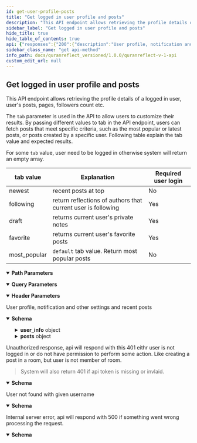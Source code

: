 ```yaml
---
id: get-user-profile-posts
title: "Get logged in user profile and posts"
description: "This API endpoint allows retrieving the profile details of a logged in user, user's posts, pages, followers count etc."
sidebar_label: "Get logged in user profile and posts"
hide_title: true
hide_table_of_contents: true
api: {"responses":{"200":{"description":"User profile, notification and other settings and recent posts","content":{"application/json":{"schema":{"type":"object","x-examples":{"Example 1":{"success":true,"user_info":{"id":1885,"username":"naveed","name":"String String","first_name":"string","last_name":"string","verified":false,"profile_img":null,"followed":false,"original_profile_img":null,"rooms_list":[[250,"My Room"],[257,"Pvt Group"],[256,"Dsfdfdfdfdsf"]],"display_name":"String String","user_type":"scholar","user_notifications_settings":[{"id":2159,"emails_disabled":true,"follow_notification":true,"followed_user_added_post_notification":true,"post_commented_notification":true,"post_liked_notification":true,"mention_notification":true,"added_post_in_group_notification":true,"follow_push_notification":true,"followed_user_added_post_push_notification":true,"post_commented_push_notification":true,"post_liked_push_notification":true,"mention_push_notification":true,"added_post_in_group_push_notification":true}]},"posts_count":29,"followers":6,"followees":23,"posts":{"posts":[{"id":15033,"body":"بسم الله الرحمن الرحيم\r\n\r\nامام فخر الدین رازی رَحْمَۃُاللہِ تَعَالٰی عَلَیْہِ فرماتے ہیں : اللہ تعالٰی نے اپنی ذات کو رحمٰن اور رحیم فرمایا تو یہ اس کی شان سے بعید ہے کہ وہ رحم نہ فرمائے ۔ مروی ہے کہ ایک سائل نے بلند دروازے کے پاس کھڑے ہو کر کچھ مانگا تو اسے تھوڑا سا دے دیا گیا،دوسرے دن وہ ایک کلہاڑا لے کر آ یا اور دروازے کو توڑنا شروع کر دیا۔اس سے کہا گیا کہ تو ایسا کیوں کر رہا ہے؟اس نے جواب دیا:تو دروازے کو اپنی عطا کے لائق کر یا اپنی عطا کو دروازے کے لائق بنا۔اے ہمارے اللہ! عَزَّوَجَلَّ،رحمت کے سمندروں کو تیری رحمت سے وہ نسبت ہے جو ایک چھوٹے سے ذرے کو تیرے عرش سے نسبت ہے اور تو نے اپنی کتاب کی ابتداء میں اپنے بندوں پر اپنی رحمت کی صفت بیان کی اس لئے ہمیں اپنی رحمت اور فضل سے محروم نہ رکھنا۔","likes":3,"draft":false,"published_at":"August 18, 2022 06:24","room_id":null,"global":true,"editable":true,"deletable":true,"reportable":false,"restorable":false,"citation_texts":{"0":[{"id":12473,"citation_id":2,"number":1,"text":"بسم الله الرحمن الرحيم","translation_id":1},{"id":31181,"citation_id":2,"number":1,"text":"En el nombre de Dios, el Compasivo con toda la creación, el Misericordioso con los creyentes.","translation_id":7},{"id":43655,"citation_id":2,"number":1,"text":"Dengan nama Allah, Yang Maha Pemurah, lagi Maha Mengasihani.","translation_id":9},{"id":49891,"citation_id":2,"number":1,"text":"اللہ کے نام سے جو رحمان و رحیم ہے","translation_id":10}]},"custom_last_updated":"September 12, 2022 08:19","detected_translation":10,"views":57,"group":null,"group_link":null,"comments_count":3,"trimmed_citation_texts":{"0":[[{"id":49891,"citation_id":2,"number":1,"text":"اللہ کے نام سے جو رحمان و رحیم ہے","translation_id":10}]]},"public_comments_count":3,"created_at":"August 18, 2022 06:24","room_post_status":"as_room","liked":true,"saved":false,"comments":[{"id":20387,"body":"Slaam ","is_private":false,"hidden":false,"created_at":"2023-01-02T11:07:54.000Z","comment_policy_show":true,"parent_id":null,"children":[],"author":{"id":22907,"username":"qr_student_of_knowledge","name":"Student of knowledge Test","first_name":"student_of_knowledge","last_name":"Test","verified":false,"profile_img":null,"followed":false,"original_profile_img":null,"rooms_list":[],"display_name":"Student Of Knowledge Test","user_type":"student"}},{"id":20388,"body":"Slaam\n\n Slaam\n\nSlaam\n\n","is_private":false,"hidden":false,"created_at":"2023-01-02T11:09:00.000Z","comment_policy_show":true,"parent_id":null,"children":[],"author":{"id":22907,"username":"qr_student_of_knowledge","name":"Student of knowledge Test","first_name":"student_of_knowledge","last_name":"Test","verified":false,"profile_img":null,"followed":false,"original_profile_img":null,"rooms_list":[],"display_name":"Student Of Knowledge Test","user_type":"student"}}],"social_media_post_title":"String String's Reflection on Surah Al-Faatiha:1","twitter_post_prefill":"بسم الله الرحمن الرحيم\r\n\r\nامام فخر الدین رازی رَحْ... ","whatsapp_post_prefill":"بسم الله الرحمن الرحيم\r\n\r\nامام فخر الدین رازی رَحْمَۃُاللہِ تَعَالٰی عَلَیْہِ فرماتے ہیں : اللہ تعالٰی نے اپنی ذات کو رحمٰن اور رحیم فرمایا تو یہ اس کی شان سے بعید ہے کہ وہ رحم نہ فرمائے ۔ مروی ہے کہ ایک سائل نے بلند دروازے کے پاس کھڑے ہو کر کچھ مانگا تو اسے تھوڑا سا دے دیا گیا،دوسرے دن وہ ایک کلہاڑا لے کر آ یا اور دروازے کو توڑنا شروع کر دیا۔اس سے کہا گیا کہ تو ایسا کیوں کر رہا ہے؟اس نے جواب دیا:تو دروازے کو اپنی عطا کے لائق کر یا اپنی عطا کو دروازے کے لائق بنا۔اے ہمارے اللہ! عَزَّوَجَلَّ،رحمت کے سمندروں کو تیری رحمت سے وہ نسبت ہے جو ایک چھوٹے سے ذرے کو تیرے عرش سے نسبت ہے اور تو نے اپنی کتاب کی ابتداء میں اپنے بندوں پر اپنی رحمت کی صفت بیان کی اس لئے ہمیں اپنی رحمت اور فضل سے محروم نہ رکھنا۔\n\nChapter 1: The Opening, Verse:  1\nاللہ کے نام سے جو رحمان و رحیم ہے (1)\n\nhttp://localhost:3000/posts/15033","verified":false,"hidden":false,"language":"URDU","author":{"id":1885,"username":"naveed","name":"String String","first_name":"string","last_name":"string","verified":false,"profile_img":null,"followed":false,"original_profile_img":null,"rooms_list":[[250,"My Room"],[257,"Pvt Group"],[256,"Dsfdfdfdfdsf"]],"display_name":"String String","user_type":"scholar"},"filters":[{"id":234,"surah_number":1,"from":1,"to":1,"indicator_text":"surah-1-1"}],"tags":[]},{"id":15316,"body":"صفا اور مروہ بے شک اللہ کی یادگاروں میں سے ہیں. 158 البقرہ.\r\n\r\nس. صفا اور مروہ اللہ تعالیٰ کی یادگاروں میں سے ہے، اس سے کیا مراد ہے؟\r\n\r\nج. حج اور عمرہ میں صفا اور مروہ کے درمیان سعی کا مقصد اس تاریخی یاد کو تازہ کرنا ہے کہ اللہ کا اپنے بندوں سے کیا معاملہ ہے. بی بی حاجرہ کی طرح اگر اللہ کا کوئی بندہ  اللہ کی راہ میں بڑھتے ہوئے اس حد تک چلا جائے کہ اس کے قدموں کے نیچے ریگستان اور بیابان کے سوا کچھ نہ رہے تو اللہ  اپنے ایسے بندے کے لئے اپنی قدرت سے ریگستان میں  رزق کے چشمے جاری کر دے گا.\r\n\r\nتذکیر القران سے اقتباس","likes":2,"draft":false,"published_at":"September 15, 2022 11:57","room_id":null,"global":true,"editable":true,"deletable":true,"reportable":false,"restorable":false,"citation_texts":{"0":[{"id":12637,"citation_id":3,"number":158,"text":"إن الصفا والمروة من شعائر الله فمن حج البيت أو اعتمر فلا جناح عليه أن يطوف بهما ومن تطوع خيرا فإن الله شاكر عليم","translation_id":1},{"id":31345,"citation_id":3,"number":158,"text":"[El recorrido entre los montes de] As-Safa y Al-Marwah es un rito establecido por Dios. Quien realice la peregrinación mayor o la peregrinación menor a La Casa [Sagrada de La Meca] sepa que no incurre en falta por realizar el recorrido ritual entre ambas. Y quien voluntariamente haga el bien, sepa que Dios se lo recompensará, pues Él premia las buenas intenciones.","translation_id":7},{"id":43819,"citation_id":3,"number":158,"text":"Sesungguhnya \"Safa\" dan \"Marwah\" itu ialah sebahagian daripada Syiar (lambang) ugama Allah; maka sesiapa yang menunaikan ibadat Haji ke Baitullah atau mengerjakan Umrah, maka tiadalah menjadi salah ia bersaie (berjalan dengan berulang-alik) di antara keduanya. Dan sesiapa yang bersukarela mengerjakan perkara kebajikan, maka sesungguhnya Allah memberi balasan pahala, lagi Maha Mengetahui.","translation_id":9},{"id":50055,"citation_id":3,"number":158,"text":"یقیناً صفا اور مَروہ، اللہ کی نشانیوں میں سے ہیں لہٰذا جو شخص بیت اللہ کا حج یا عمرہ کرے، اس کے لیے کوئی گناہ کی بات نہیں کہ وہ اِن دونوں پہاڑیوں کے درمیان سعی کر لے اور جو برضا و رغبت کوئی بھلائی کا کام کرے گا، اللہ کو اس کا علم ہے او ر وہ اس کی قدر کرنے والا ہے","translation_id":10}]},"custom_last_updated":"December 22, 2022 07:25","detected_translation":10,"views":4,"group":null,"group_link":null,"comments_count":0,"trimmed_citation_texts":{"0":[[{"id":50055,"citation_id":3,"number":158,"text":"یقیناً صفا اور مَروہ، اللہ کی نشانیوں میں سے ہیں لہٰذا جو شخص بیت اللہ کا حج یا عمرہ کرے، اس کے لیے کوئی گناہ کی بات نہیں کہ وہ اِن دونوں پہاڑیوں کے درمیان سعی کر لے اور جو برضا و رغبت کوئی بھلائی کا کام کرے گا، اللہ کو اس کا علم ہے او ر وہ اس کی قدر کرنے والا ہے","translation_id":10}]]},"public_comments_count":0,"created_at":"September 15, 2022 11:57","room_post_status":"as_room","liked":true,"saved":false,"comments":[],"social_media_post_title":"String String's Reflection on Surah Al-Baqara:158","twitter_post_prefill":"صفا اور مروہ بے شک اللہ کی یادگاروں میں سے ہیں. 15... ","whatsapp_post_prefill":"صفا اور مروہ بے شک اللہ کی یادگاروں میں سے ہیں. 158 البقرہ.\r\n\r\nس. صفا اور مروہ اللہ تعالیٰ کی یادگاروں میں سے ہے، اس سے کیا مراد ہے؟\r\n\r\nج. حج اور عمرہ میں صفا اور مروہ کے درمیان سعی کا مقصد اس تاریخی یاد کو تازہ کرنا ہے کہ اللہ کا اپنے بندوں سے کیا معاملہ ہے. بی بی حاجرہ کی طرح اگر اللہ کا کوئی بندہ  اللہ کی راہ میں بڑھتے ہوئے اس حد تک چلا جائے کہ اس کے قدموں کے نیچے ریگستان اور بیابان کے سوا کچھ نہ رہے تو اللہ  اپنے ایسے بندے کے لئے اپنی قدرت سے ریگستان میں  رزق کے چشمے جاری کر دے گا.\r\n\r\nتذکیر القران سے اقتباس\n\nChapter 2: The Cow, Verse:  158\nیقیناً صفا اور مَروہ، اللہ کی نشانیوں میں سے ہیں لہٰذا جو شخص بیت اللہ کا حج یا عمرہ کرے، اس کے لیے کوئی گناہ کی بات نہیں کہ وہ اِن دونوں پہاڑیوں کے درمیان سعی کر لے اور جو برضا و رغبت کوئی بھلائی کا کام کرے گا، اللہ کو اس کا علم ہے او ر وہ اس کی قدر کرنے والا ہے (158)\n\nhttp://localhost:3000/posts/15316","verified":false,"hidden":false,"language":"URDU","author":{"id":1885,"username":"naveed","name":"String String","first_name":"string","last_name":"string","verified":false,"profile_img":null,"followed":false,"original_profile_img":null,"rooms_list":[[250,"My Room"],[257,"Pvt Group"],[256,"Dsfdfdfdfdsf"]],"display_name":"String String","user_type":"scholar"},"filters":[{"id":869,"surah_number":2,"from":158,"to":158,"indicator_text":"surah-2-158"}],"tags":[]},{"id":15993,"body":"test post","likes":1,"draft":false,"published_at":"January 02, 2023 09:43","room_id":null,"global":true,"editable":true,"deletable":true,"reportable":false,"restorable":false,"citation_texts":{},"custom_last_updated":"January 02, 2023 09:47","detected_translation":5,"views":38,"group":null,"group_link":null,"comments_count":7,"trimmed_citation_texts":{},"public_comments_count":7,"created_at":"January 02, 2023 09:43","room_post_status":"as_room","liked":false,"saved":false,"comments":[{"id":20380,"body":"testing email notifictions","is_private":false,"hidden":false,"created_at":"2023-01-02T09:44:39.000Z","comment_policy_show":true,"parent_id":null,"children":[],"author":{"id":22907,"username":"qr_student_of_knowledge","name":"Student of knowledge Test","first_name":"student_of_knowledge","last_name":"Test","verified":false,"profile_img":null,"followed":false,"original_profile_img":null,"rooms_list":[],"display_name":"Student Of Knowledge Test","user_type":"student"}},{"id":20381,"body":"another ","is_private":false,"hidden":false,"created_at":"2023-01-02T09:44:51.000Z","comment_policy_show":true,"parent_id":null,"children":[],"author":{"id":22907,"username":"qr_student_of_knowledge","name":"Student of knowledge Test","first_name":"student_of_knowledge","last_name":"Test","verified":false,"profile_img":null,"followed":false,"original_profile_img":null,"rooms_list":[],"display_name":"Student Of Knowledge Test","user_type":"student"}},{"id":20382,"body":"fdsdfsfdsfsdf","is_private":false,"hidden":false,"created_at":"2023-01-02T09:47:19.000Z","comment_policy_show":true,"parent_id":null,"children":[],"author":{"id":22907,"username":"qr_student_of_knowledge","name":"Student of knowledge Test","first_name":"student_of_knowledge","last_name":"Test","verified":false,"profile_img":null,"followed":false,"original_profile_img":null,"rooms_list":[],"display_name":"Student Of Knowledge Test","user_type":"student"}},{"id":20383,"body":"testing emails","is_private":false,"hidden":false,"created_at":"2023-01-02T10:52:20.000Z","comment_policy_show":true,"parent_id":null,"children":[],"author":{"id":22907,"username":"qr_student_of_knowledge","name":"Student of knowledge Test","first_name":"student_of_knowledge","last_name":"Test","verified":false,"profile_img":null,"followed":false,"original_profile_img":null,"rooms_list":[],"display_name":"Student Of Knowledge Test","user_type":"student"}},{"id":20384,"body":"hello naveed","is_private":false,"hidden":false,"created_at":"2023-01-02T10:53:46.000Z","comment_policy_show":true,"parent_id":null,"children":[],"author":{"id":22907,"username":"qr_student_of_knowledge","name":"Student of knowledge Test","first_name":"student_of_knowledge","last_name":"Test","verified":false,"profile_img":null,"followed":false,"original_profile_img":null,"rooms_list":[],"display_name":"Student Of Knowledge Test","user_type":"student"}},{"id":20385,"body":"hello world","is_private":false,"hidden":false,"created_at":"2023-01-02T10:55:28.000Z","comment_policy_show":true,"parent_id":null,"children":[],"author":{"id":22907,"username":"qr_student_of_knowledge","name":"Student of knowledge Test","first_name":"student_of_knowledge","last_name":"Test","verified":false,"profile_img":null,"followed":false,"original_profile_img":null,"rooms_list":[],"display_name":"Student Of Knowledge Test","user_type":"student"}},{"id":20386,"body":"salam bro","is_private":false,"hidden":false,"created_at":"2023-01-02T11:05:41.000Z","comment_policy_show":true,"parent_id":null,"children":[],"author":{"id":22907,"username":"qr_student_of_knowledge","name":"Student of knowledge Test","first_name":"student_of_knowledge","last_name":"Test","verified":false,"profile_img":null,"followed":false,"original_profile_img":null,"rooms_list":[],"display_name":"Student Of Knowledge Test","user_type":"student"}}],"social_media_post_title":"String String's Reflection","twitter_post_prefill":"test post ","whatsapp_post_prefill":"test post\n\n\n\nhttp://localhost:3000/posts/15993","verified":true,"hidden":false,"language":"ENGLISH","author":{"id":1885,"username":"naveed","name":"String String","first_name":"string","last_name":"string","verified":false,"profile_img":null,"followed":false,"original_profile_img":null,"rooms_list":[[250,"My Room"],[257,"Pvt Group"],[256,"Dsfdfdfdfdsf"]],"display_name":"String String","user_type":"scholar"},"filters":[],"tags":[]},{"id":15964,"body":"قصة سحرة فرعون تذكرني بقصص إسلام أناس كانوا \"يقبضون الفلوس\" من أجل تشويه الإسلام ، ولكن يبدو أن نيتهم مختلطة ... جانب منها من أجل النقود وجانب آخر يعتقدون أنهم ينصرون قضية نبيلة بمعاداتهم للإسلام.","likes":0,"draft":false,"published_at":"December 20, 2022 08:11","room_id":null,"global":true,"editable":true,"deletable":true,"reportable":false,"restorable":false,"citation_texts":{},"custom_last_updated":"December 20, 2022 08:11","detected_translation":8,"views":12,"group":null,"group_link":null,"comments_count":0,"trimmed_citation_texts":{},"public_comments_count":0,"created_at":"December 20, 2022 08:11","room_post_status":"as_room","liked":false,"saved":false,"comments":[],"social_media_post_title":"String String's Reflection","twitter_post_prefill":"قصة سحرة فرعون تذكرني بقصص إسلام أناس كانوا \"يقبضو... ","whatsapp_post_prefill":"قصة سحرة فرعون تذكرني بقصص إسلام أناس كانوا \"يقبضون الفلوس\" من أجل تشويه الإسلام ، ولكن يبدو أن نيتهم مختلطة ... جانب منها من أجل النقود وجانب آخر يعتقدون أنهم ينصرون قضية نبيلة بمعاداتهم للإسلام.\n\n\n\nhttp://localhost:3000/posts/15964","verified":false,"hidden":false,"language":"ARABIC","author":{"id":1885,"username":"naveed","name":"String String","first_name":"string","last_name":"string","verified":false,"profile_img":null,"followed":false,"original_profile_img":null,"rooms_list":[[250,"My Room"],[257,"Pvt Group"],[256,"Dsfdfdfdfdsf"]],"display_name":"String String","user_type":"scholar"},"filters":[],"tags":[]},{"id":15965,"body":"قصة سحرة فرعون تذكرني بقصص إسلام أناس كانوا \"يقبضون الفلوس\" من أجل تشويه الإسلام ، ولكن يبدو أن نيتهم مختلطة ... جانب منها من أجل النقود وجانب آخر يعتقدون أنهم ينصرون قضية نبيلة بمعاداتهم للإسلام.","likes":0,"draft":false,"published_at":"December 20, 2022 08:17","room_id":null,"global":true,"editable":true,"deletable":true,"reportable":false,"restorable":false,"citation_texts":{},"custom_last_updated":"December 20, 2022 08:17","detected_translation":8,"views":7,"group":null,"group_link":null,"comments_count":0,"trimmed_citation_texts":{},"public_comments_count":0,"created_at":"December 20, 2022 08:17","room_post_status":"as_room","liked":false,"saved":false,"comments":[],"social_media_post_title":"String String's Reflection","twitter_post_prefill":"قصة سحرة فرعون تذكرني بقصص إسلام أناس كانوا \"يقبضو... ","whatsapp_post_prefill":"قصة سحرة فرعون تذكرني بقصص إسلام أناس كانوا \"يقبضون الفلوس\" من أجل تشويه الإسلام ، ولكن يبدو أن نيتهم مختلطة ... جانب منها من أجل النقود وجانب آخر يعتقدون أنهم ينصرون قضية نبيلة بمعاداتهم للإسلام.\n\n\n\nhttp://localhost:3000/posts/15965","verified":true,"hidden":false,"language":"ARABIC","author":{"id":1885,"username":"naveed","name":"String String","first_name":"string","last_name":"string","verified":false,"profile_img":null,"followed":false,"original_profile_img":null,"rooms_list":[[250,"My Room"],[257,"Pvt Group"],[256,"Dsfdfdfdfdsf"]],"display_name":"String String","user_type":"scholar"},"filters":[],"tags":[]},{"id":15994,"body":"dfsdf sdf dsf","likes":0,"draft":false,"published_at":"February 01, 2023 08:00","room_id":null,"global":true,"editable":true,"deletable":true,"reportable":false,"restorable":false,"citation_texts":{},"custom_last_updated":"February 01, 2023 08:00","detected_translation":5,"views":6,"group":null,"group_link":null,"comments_count":0,"trimmed_citation_texts":{},"public_comments_count":0,"created_at":"February 01, 2023 08:00","room_post_status":"as_room","liked":false,"saved":false,"comments":[],"social_media_post_title":"String String's Reflection","twitter_post_prefill":"dfsdf sdf dsf ","whatsapp_post_prefill":"dfsdf sdf dsf\n\n\n\nhttp://localhost:3000/posts/15994","verified":true,"hidden":false,"language":"ENGLISH","author":{"id":1885,"username":"naveed","name":"String String","first_name":"string","last_name":"string","verified":false,"profile_img":null,"followed":false,"original_profile_img":null,"rooms_list":[[250,"My Room"],[257,"Pvt Group"],[256,"Dsfdfdfdfdsf"]],"display_name":"String String","user_type":"scholar"},"filters":[],"tags":[]},{"id":15995,"body":"this is a new reflection","likes":0,"draft":false,"published_at":"February 01, 2023 08:08","room_id":null,"global":true,"editable":true,"deletable":true,"reportable":false,"restorable":false,"citation_texts":{},"custom_last_updated":"February 01, 2023 08:08","detected_translation":5,"views":6,"group":null,"group_link":null,"comments_count":0,"trimmed_citation_texts":{},"public_comments_count":0,"created_at":"February 01, 2023 08:08","room_post_status":"as_room","liked":false,"saved":false,"comments":[],"social_media_post_title":"String String's Reflection","twitter_post_prefill":"this is a new reflection ","whatsapp_post_prefill":"this is a new reflection\n\n\n\nhttp://localhost:3000/posts/15995","verified":true,"hidden":false,"language":"ENGLISH","author":{"id":1885,"username":"naveed","name":"String String","first_name":"string","last_name":"string","verified":false,"profile_img":null,"followed":false,"original_profile_img":null,"rooms_list":[[250,"My Room"],[257,"Pvt Group"],[256,"Dsfdfdfdfdsf"]],"display_name":"String String","user_type":"scholar"},"filters":[],"tags":[]},{"id":15996,"body":"this is last test","likes":0,"draft":false,"published_at":"February 01, 2023 08:34","room_id":null,"global":true,"editable":true,"deletable":true,"reportable":false,"restorable":false,"citation_texts":{},"custom_last_updated":"February 01, 2023 08:34","detected_translation":5,"views":6,"group":null,"group_link":null,"comments_count":0,"trimmed_citation_texts":{},"public_comments_count":0,"created_at":"February 01, 2023 08:34","room_post_status":"as_room","liked":false,"saved":false,"comments":[],"social_media_post_title":"String String's Reflection","twitter_post_prefill":"this is last test ","whatsapp_post_prefill":"this is last test\n\n\n\nhttp://localhost:3000/posts/15996","verified":true,"hidden":false,"language":"ENGLISH","author":{"id":1885,"username":"naveed","name":"String String","first_name":"string","last_name":"string","verified":false,"profile_img":null,"followed":false,"original_profile_img":null,"rooms_list":[[250,"My Room"],[257,"Pvt Group"],[256,"Dsfdfdfdfdsf"]],"display_name":"String String","user_type":"scholar"},"filters":[],"tags":[]},{"id":15997,"body":"adfsdf sdfsd fsd fsdf sdfds f. #qr","likes":0,"draft":false,"published_at":"February 01, 2023 08:42","room_id":null,"global":true,"editable":true,"deletable":true,"reportable":false,"restorable":false,"citation_texts":{},"custom_last_updated":"February 01, 2023 08:42","detected_translation":5,"views":6,"group":null,"group_link":null,"comments_count":0,"trimmed_citation_texts":{},"public_comments_count":0,"created_at":"February 01, 2023 08:42","room_post_status":"as_room","liked":false,"saved":false,"comments":[],"social_media_post_title":"String String's Reflection","twitter_post_prefill":"adfsdf sdfsd fsd fsdf sdfds f. #qr ","whatsapp_post_prefill":"adfsdf sdfsd fsd fsdf sdfds f. #qr\n\n#qr\n\n\n\nhttp://localhost:3000/posts/15997","verified":true,"hidden":false,"language":"ENGLISH","author":{"id":1885,"username":"naveed","name":"String String","first_name":"string","last_name":"string","verified":false,"profile_img":null,"followed":false,"original_profile_img":null,"rooms_list":[[250,"My Room"],[257,"Pvt Group"],[256,"Dsfdfdfdfdsf"]],"display_name":"String String","user_type":"scholar"},"filters":[],"tags":[{"id":2871,"name":"qr","language":"ENGLISH"}]},{"id":15998,"body":"helllo thre","likes":0,"draft":false,"published_at":"February 01, 2023 13:21","room_id":null,"global":true,"editable":true,"deletable":true,"reportable":false,"restorable":false,"citation_texts":{},"custom_last_updated":"February 01, 2023 13:21","detected_translation":5,"views":6,"group":null,"group_link":null,"comments_count":0,"trimmed_citation_texts":{},"public_comments_count":0,"created_at":"February 01, 2023 13:21","room_post_status":"as_room","liked":false,"saved":false,"comments":[],"social_media_post_title":"String String's Reflection","twitter_post_prefill":"helllo thre ","whatsapp_post_prefill":"helllo thre\n\n\n\nhttp://localhost:3000/posts/15998","verified":true,"hidden":false,"language":"ENGLISH","author":{"id":1885,"username":"naveed","name":"String String","first_name":"string","last_name":"string","verified":false,"profile_img":null,"followed":false,"original_profile_img":null,"rooms_list":[[250,"My Room"],[257,"Pvt Group"],[256,"Dsfdfdfdfdsf"]],"display_name":"String String","user_type":"scholar"},"filters":[],"tags":[]}]},"pages":2}},"properties":{"success":{"type":"boolean"},"user_info":{"type":"object","properties":{"id":{"type":"integer"},"username":{"type":"string"},"name":{"type":"string"},"first_name":{"type":"string"},"last_name":{"type":"string"},"verified":{"type":"boolean"},"profile_img":{"nullable":true},"followed":{"type":"boolean"},"original_profile_img":{"nullable":true},"rooms_list":{"type":"array","items":{"type":"string"}},"display_name":{"type":"string"},"user_type":{"type":"string"},"user_notifications_settings":{"type":"array","items":{"type":"object","properties":{"id":{"type":"integer"},"emails_disabled":{"type":"boolean"},"follow_notification":{"type":"boolean"},"followed_user_added_post_notification":{"type":"boolean"},"post_commented_notification":{"type":"boolean"},"post_liked_notification":{"type":"boolean"},"mention_notification":{"type":"boolean"},"added_post_in_group_notification":{"type":"boolean"},"follow_push_notification":{"type":"boolean"},"followed_user_added_post_push_notification":{"type":"boolean"},"post_commented_push_notification":{"type":"boolean"},"post_liked_push_notification":{"type":"boolean"},"mention_push_notification":{"type":"boolean"},"added_post_in_group_push_notification":{"type":"boolean"}}}}}},"posts_count":{"type":"integer"},"followers":{"type":"integer"},"followees":{"type":"integer"},"posts":{"type":"object","properties":{"posts":{"type":"array","items":{"type":"object","x-examples":{"Example 1":{"id":442,"body":"i love #allah and #quran","likes":0,"draft":false,"published_at":"June 25, 2018 19:26","room_id":null,"global":true,"editable":true,"deletable":true,"reportable":false,"estimated_reading_time":55018.9,"citation_texts":{"0":[{"id":12480,"citation_id":3,"number":1,"text":"بسم الله الرحمن الرحيم الم","translation_id":1}],"1":[{"id":13149,"citation_id":6,"number":8,"text":"يا أيها الذين آمنوا كونوا قوامين لله شهداء بالقسط ولا يجرمنكم شنآن قوم على ألا تعدلوا اعدلوا هو أقرب للتقوى واتقوا الله إن الله خبير بما تعملون","translation_id":1},{"id":13150,"citation_id":6,"number":9,"text":"وعد الله الذين آمنوا وعملوا الصالحات لهم مغفرة وأجر عظيم","translation_id":1},{"id":13151,"citation_id":6,"number":10,"text":"والذين كفروا وكذبوا بآياتنا أولئك أصحاب الجحيم","translation_id":1},{"id":13152,"citation_id":6,"number":11,"text":"يا أيها الذين آمنوا اذكروا نعمت الله عليكم إذ هم قوم أن يبسطوا إليكم أيديهم فكف أيديهم عنكم واتقوا الله وعلى الله فليتوكل المؤمنون","translation_id":1}]},"language":"ARABIC","detected_translation":1,"views":0,"group":null,"group_link":null,"comments":[],"liked":false,"author":{"id":4,"username":"amerabbas","name":"Amer","verified":false,"profile_img":"/avatar/150/16a085/AMER"},"filters":[{"id":356,"from":null,"to":null,"indicator_text":"surah-3"},{"id":357,"from":1,"to":1,"indicator_text":"surah-2-1"},{"id":358,"from":8,"to":11,"indicator_text":"surah-5-8:11"}],"tags":[{"id":5,"name":"Zohd"},{"id":17,"name":"Allah"},{"id":25,"name":"quran"}]}},"title":"Post","description":"Post/Reflection model","properties":{"id":{"type":"integer","description":"The ID of the post."},"body":{"type":"string","description":"the post text\n"},"likes":{"type":"integer","description":"The number of likes."},"draft":{"type":"boolean","description":"Whether the post should be publicly viewed or not."},"published_at":{"type":"string","description":"The date the post was published at. Format of the date is `MMMM dd, yyyy HH:mm`"},"room_id":{"nullable":true},"global":{"type":"boolean","description":"Whether the post is global or not. A post inside a room can be set to global and becomes visible to everyone."},"editable":{"type":"boolean","description":"Whether the post is editable or not. It will be `true` if the post belongs to the current user."},"deletable":{"type":"boolean","description":"Whether the post is deletable or not. It will be `true` if the post belongs to the current user."},"reportable":{"type":"boolean","description":"Whether the current user can report the post or not."},"citation_texts":{"type":"array","items":{"type":"object","x-examples":{"Example 1":{"id":13,"text":"˹Remember˺ when Joseph said to his father, “O my dear father! Indeed I dreamt of eleven stars, and the sun, and the moon—I saw them prostrating to me!” - Joseph/4","translated_name":"Joseph","from":4,"to":4,"translation_id":5,"klass":"Citation"}},"title":"Citation","description":"QuranReflect Translation/Citation model.","properties":{"id":{"type":"integer"},"text":{"type":"string","description":"translation text"},"translated_name":{"type":"string","description":"name of the translation"},"from":{"type":"integer","description":"from ayah number"},"to":{"type":"integer","description":"to ayah number"},"translation_id":{"type":"integer"}}}},"language":{"type":"string","description":"The language of the post."},"detected_translation":{"type":"integer"},"views":{"type":"integer","description":"The number of views."},"group":{"nullable":true},"group_link":{"nullable":true},"comments":{"type":"array","items":{"type":"object"}},"liked":{"type":"boolean"},"author":{"type":"object","properties":{"id":{"type":"integer"},"username":{"type":"string"},"name":{"type":"string"},"verified":{"type":"boolean"},"profile_img":{"type":"string"}}},"filters":{"type":"array","items":{"type":"object","properties":{"id":{"type":"integer"},"from":{"type":"integer","nullable":true},"to":{"type":"integer","nullable":true},"indicator_text":{"type":"string"}}}},"tags":{"type":"array","items":{"title":"Tag","x-stoplight":{"id":"5nld22q7fx12x"},"type":"object","description":"QuranReflect Tag model.","properties":{"id":{"type":"integer"},"name":{"type":"string","description":"the #tag"}},"x-examples":{"Example 1":{"id":1,"name":"Quran"}}}},"estimated_reading_time":{"type":"number","example":55018.9,"default":0,"format":"float","description":"The average time it takes to read the post"}}}}}},"pages":{"type":"integer"}}},"examples":{"Example 1":{"value":{"success":true,"user_info":{"id":0,"username":"string","name":"string","first_name":"string","last_name":"string","verified":true,"profile_img":null,"followed":true,"original_profile_img":null,"rooms_list":["string"],"display_name":"string","user_type":"string","user_notifications_settings":[{"id":0,"emails_disabled":true,"follow_notification":true,"followed_user_added_post_notification":true,"post_commented_notification":true,"post_liked_notification":true,"mention_notification":true,"added_post_in_group_notification":true,"follow_push_notification":true,"followed_user_added_post_push_notification":true,"post_commented_push_notification":true,"post_liked_push_notification":true,"mention_push_notification":true,"added_post_in_group_push_notification":true}]},"posts_count":0,"followers":0,"followees":0,"posts":{"posts":[{"id":0,"body":"string","likes":0,"draft":true,"published_at":"string","room_id":null,"global":true,"editable":true,"deletable":true,"reportable":true,"citation_texts":[{"id":0,"text":"string","translated_name":"string","from":0,"to":0,"translation_id":0}],"language":"string","detected_translation":0,"views":0,"group":null,"group_link":null,"comments":[{}],"liked":true,"author":{"id":0,"username":"string","name":"string","verified":true,"profile_img":"string"},"filters":[{"id":0,"from":0,"to":0,"indicator_text":"string"}],"tags":[{"id":0,"name":"string"}]}]},"pages":1}}}}}},"401":{"description":"Unauthorized response, api will respond with this 401 eithr user is not logged in or do not have permission to perform some action. Like creating a post in a room, but user is not member of room.\n\n> System will also return 401 if api token is missing or invlaid.","content":{"application/json":{"schema":{"type":"object","x-examples":{"Example 1":{"errors":["You need to sign in or sign up before continuing."]}},"properties":{"errors":{"type":"array","items":{"type":"string"}},"status":{"type":"integer","default":401},"success":{"type":"boolean","default":false}}},"examples":{"not logged in":{"value":{"errors":["You need to sign in or sign up before continuing."],"success":false}},"missing or invalid api key":{"value":{"message":"You don't have permission!","status":401,"success":false}}}}}},"404":{"description":"User not found with given username","content":{"application/json":{"schema":{"type":"object","properties":{"success":{"type":"boolean"},"message":{"type":"string"}},"x-examples":{"Example 1":{"success":false,"message":"Invalid User"}}},"examples":{"Example 1":{"value":{"success":false,"message":"Invalid User"}}}},"application/xml":{"schema":{"type":"object","properties":{}}}}},"500":{"description":"Internal server error, api will respond with 500 if something went wrong processing the request.","content":{"application/json":{"schema":{"type":"object","properties":{"success":{"type":"boolean","default":false},"message":{"type":"string","default":"internal server error","description":"error message"}},"required":["success","message"]}}}}},"tags":["Users"],"operationId":"get-user-profile-posts","description":"This API endpoint allows retrieving the profile details of a logged in user, user's posts, pages, followers count etc. \n\nThe `tab` parameter is used in the API to allow users to customize their results. By passing different values to tab in the API endpoint, users can fetch posts that meet specific criteria, such as the most popular or latest posts, or posts created by a specific user. Following table explain the tab value and expected results.\n\nFor some `tab` value, user need to be logged in otherwise system will return an empty array. \n\n \n tab value | Explanation | Required user login\n---------|----------|---------\n newest  | recent posts at top | No\n following | return reflections of authors that current user is following | Yes\n draft | returns current user's private notes | Yes\n favorite | returns current user's favorite posts | Yes\n most_popular | `default` tab value. Return most popular posts | No \n\n","parameters":[{"schema":{"type":"string"},"in":"header","name":"access-token","description":"user access token","required":true},{"schema":{"type":"string"},"in":"header","name":"client","description":"client token","required":true},{"schema":{"type":"string"},"in":"header","name":"expiry","required":true,"description":"timestamp of token expiry date"},{"schema":{"type":"string","example":"Bearer","default":"Bearer"},"in":"header","name":"token-type","description":"access token type","required":true},{"schema":{"type":"string"},"in":"header","name":"uid","description":"user uid","required":true},{"name":"client_auth_token","in":"query","required":true,"schema":{"type":"string"},"description":"Client API token"},{"schema":{"type":"string","enum":["draft","following","favorite","newest","most_popular"]},"in":"query","name":"tab"},{"schema":{"type":"string"},"name":"username","in":"path","required":true,"description":"username of user"}],"method":"get","path":"/v1/users/{username}","servers":[{"url":"https://quranreflect.com","description":"Production"}],"securitySchemes":{"apikey":{"name":"client_auth_token","type":"apiKey","in":"query"}},"info":{"title":"QuranReflect V1 API","description":"QuranReflect V1 APIs allows your app to interact with https://quranreflect.com resources. \n\n ## Getting started \n\n Our APIs are not public and require an API key. Please contact us via email `amer@qreflect.com` to get yours. \n\n ## User-specific APIs  \n\n All user-specific APIs (For example [Creating a post](/operations/post-create)) require the following headers:  \n\n - `access-token` the user access token, this token can be changed with every request. \n\n - `token-type`  value should always be `Bearer`. \n\n - `client` the client token, this too can be changed with every request. \n\n - `expiry` unix timestamp (in seconds) to indicate when access token will expire. \n\n - `uid` user's unique identifier. \n\n - `Authorization`: complete authorization header. Sample value `Bearer eyJhY2Nlc3MtdG9rZW4iOiJ4cjBrb3g1eXdVM3JrelVMZjhVUzlBIiwidG9rZW4tdHlwZSI6IkJlYXJlciIsImNsaWVudCI6IkpQeFJCRTloVmRBbDlTX1BVdEhJN2ciLCJleHBpcnkiOiIxNzA1OTQwNTQ3IiwidWlkIjoiYW1lci5hYmJhc0BtYWlsaW5hdG9yLmNvbSJ9`. \n\n The values of `access-token`, `client`, `expiry`, and `uid` headers will be returned in the response of [User Sign in API](/operations/user-signin).","version":"1.0.0"},"postman":{"name":"Get logged in user profile and posts","description":{"content":"This API endpoint allows retrieving the profile details of a logged in user, user's posts, pages, followers count etc. \n\nThe `tab` parameter is used in the API to allow users to customize their results. By passing different values to tab in the API endpoint, users can fetch posts that meet specific criteria, such as the most popular or latest posts, or posts created by a specific user. Following table explain the tab value and expected results.\n\nFor some `tab` value, user need to be logged in otherwise system will return an empty array. \n\n \n tab value | Explanation | Required user login\n---------|----------|---------\n newest  | recent posts at top | No\n following | return reflections of authors that current user is following | Yes\n draft | returns current user's private notes | Yes\n favorite | returns current user's favorite posts | Yes\n most_popular | `default` tab value. Return most popular posts | No \n\n","type":"text/plain"},"url":{"path":["v1","users",":username"],"host":["{{baseUrl}}"],"query":[{"disabled":false,"description":{"content":"(Required) Client API token","type":"text/plain"},"key":"client_auth_token","value":""},{"disabled":false,"key":"tab","value":""}],"variable":[{"disabled":false,"description":{"content":"(Required) username of user","type":"text/plain"},"type":"any","value":"","key":"username"}]},"header":[{"disabled":false,"description":{"content":"(Required) user access token","type":"text/plain"},"key":"access-token","value":""},{"disabled":false,"description":{"content":"(Required) client token","type":"text/plain"},"key":"client","value":""},{"disabled":false,"description":{"content":"(Required) timestamp of token expiry date","type":"text/plain"},"key":"expiry","value":""},{"disabled":false,"description":{"content":"(Required) access token type","type":"text/plain"},"key":"token-type","value":""},{"disabled":false,"description":{"content":"(Required) user uid","type":"text/plain"},"key":"uid","value":""},{"key":"Accept","value":"application/json"}],"method":"GET"}}
sidebar_class_name: "get api-method"
info_path: docs/quranreflect_versioned/1.0.0/quranreflect-v-1-api
custom_edit_url: null
---
```



## Get logged in user profile and posts



This API endpoint allows retrieving the profile details of a logged in user, user's posts, pages, followers count etc. 

The `tab` parameter is used in the API to allow users to customize their results. By passing different values to tab in the API endpoint, users can fetch posts that meet specific criteria, such as the most popular or latest posts, or posts created by a specific user. Following table explain the tab value and expected results.

For some `tab` value, user need to be logged in otherwise system will return an empty array. 

 
 tab value | Explanation | Required user login
---------|----------|---------
 newest  | recent posts at top | No
 following | return reflections of authors that current user is following | Yes
 draft | returns current user's private notes | Yes
 favorite | returns current user's favorite posts | Yes
 most_popular | `default` tab value. Return most popular posts | No 



<details style={{"marginBottom":"1rem"}} data-collapsed={false} open={true}><summary style={{}}><strong>Path Parameters</strong></summary><div><ul><ParamsItem className={"paramsItem"} param={{"schema":{"type":"string"},"name":"username","in":"path","required":true,"description":"username of user"}}></ParamsItem></ul></div></details><details style={{"marginBottom":"1rem"}} data-collapsed={false} open={true}><summary style={{}}><strong>Query Parameters</strong></summary><div><ul><ParamsItem className={"paramsItem"} param={{"name":"client_auth_token","in":"query","required":true,"schema":{"type":"string"},"description":"Client API token"}}></ParamsItem><ParamsItem className={"paramsItem"} param={{"schema":{"type":"string","enum":["draft","following","favorite","newest","most_popular"]},"in":"query","name":"tab"}}></ParamsItem></ul></div></details><details style={{"marginBottom":"1rem"}} data-collapsed={false} open={true}><summary style={{}}><strong>Header Parameters</strong></summary><div><ul><ParamsItem className={"paramsItem"} param={{"schema":{"type":"string"},"in":"header","name":"access-token","description":"user access token","required":true}}></ParamsItem><ParamsItem className={"paramsItem"} param={{"schema":{"type":"string"},"in":"header","name":"client","description":"client token","required":true}}></ParamsItem><ParamsItem className={"paramsItem"} param={{"schema":{"type":"string"},"in":"header","name":"expiry","required":true,"description":"timestamp of token expiry date"}}></ParamsItem><ParamsItem className={"paramsItem"} param={{"schema":{"type":"string","example":"Bearer","default":"Bearer"},"in":"header","name":"token-type","description":"access token type","required":true}}></ParamsItem><ParamsItem className={"paramsItem"} param={{"schema":{"type":"string"},"in":"header","name":"uid","description":"user uid","required":true}}></ParamsItem></ul></div></details><div><ApiTabs><TabItem label={"200"} value={"200"}><div>

User profile, notification and other settings and recent posts

</div><div><MimeTabs schemaType={"response"}><TabItem label={"application/json"} value={"application/json"}><SchemaTabs><TabItem label={"Schema"} value={"Schema"}><details style={{}} data-collapsed={false} open={true}><summary style={{"textAlign":"left"}}><strong>Schema</strong></summary><div style={{"textAlign":"left","marginLeft":"1rem"}}></div><ul style={{"marginLeft":"1rem"}}><SchemaItem collapsible={false} name={"success"} required={false} schemaName={"boolean"} qualifierMessage={undefined} schema={{"type":"boolean"}}></SchemaItem><SchemaItem collapsible={true} className={"schemaItem"}><details style={{}}><summary style={{}}><strong>user_info</strong><span style={{"opacity":"0.6"}}> object</span></summary><div style={{"marginLeft":"1rem"}}><SchemaItem collapsible={false} name={"id"} required={false} schemaName={"integer"} qualifierMessage={undefined} schema={{"type":"integer"}}></SchemaItem><SchemaItem collapsible={false} name={"username"} required={false} schemaName={"string"} qualifierMessage={undefined} schema={{"type":"string"}}></SchemaItem><SchemaItem collapsible={false} name={"name"} required={false} schemaName={"string"} qualifierMessage={undefined} schema={{"type":"string"}}></SchemaItem><SchemaItem collapsible={false} name={"first_name"} required={false} schemaName={"string"} qualifierMessage={undefined} schema={{"type":"string"}}></SchemaItem><SchemaItem collapsible={false} name={"last_name"} required={false} schemaName={"string"} qualifierMessage={undefined} schema={{"type":"string"}}></SchemaItem><SchemaItem collapsible={false} name={"verified"} required={false} schemaName={"boolean"} qualifierMessage={undefined} schema={{"type":"boolean"}}></SchemaItem><SchemaItem collapsible={false} name={"profile_img"} required={false} schemaName={""} qualifierMessage={undefined} schema={{"nullable":true}}></SchemaItem><SchemaItem collapsible={false} name={"followed"} required={false} schemaName={"boolean"} qualifierMessage={undefined} schema={{"type":"boolean"}}></SchemaItem><SchemaItem collapsible={false} name={"original_profile_img"} required={false} schemaName={""} qualifierMessage={undefined} schema={{"nullable":true}}></SchemaItem><SchemaItem collapsible={false} name={"rooms_list"} required={false} schemaName={"string[]"} qualifierMessage={undefined} schema={{"type":"array","items":{"type":"string"}}}></SchemaItem><SchemaItem collapsible={false} name={"display_name"} required={false} schemaName={"string"} qualifierMessage={undefined} schema={{"type":"string"}}></SchemaItem><SchemaItem collapsible={false} name={"user_type"} required={false} schemaName={"string"} qualifierMessage={undefined} schema={{"type":"string"}}></SchemaItem><SchemaItem collapsible={true} className={"schemaItem"}><details style={{}}><summary style={{}}><strong>user_notifications_settings</strong><span style={{"opacity":"0.6"}}> object[]</span></summary><div style={{"marginLeft":"1rem"}}><li><div style={{"fontSize":"var(--ifm-code-font-size)","opacity":"0.6","marginLeft":"-.5rem","paddingBottom":".5rem"}}>Array [</div></li><SchemaItem collapsible={false} name={"id"} required={false} schemaName={"integer"} qualifierMessage={undefined} schema={{"type":"integer"}}></SchemaItem><SchemaItem collapsible={false} name={"emails_disabled"} required={false} schemaName={"boolean"} qualifierMessage={undefined} schema={{"type":"boolean"}}></SchemaItem><SchemaItem collapsible={false} name={"follow_notification"} required={false} schemaName={"boolean"} qualifierMessage={undefined} schema={{"type":"boolean"}}></SchemaItem><SchemaItem collapsible={false} name={"followed_user_added_post_notification"} required={false} schemaName={"boolean"} qualifierMessage={undefined} schema={{"type":"boolean"}}></SchemaItem><SchemaItem collapsible={false} name={"post_commented_notification"} required={false} schemaName={"boolean"} qualifierMessage={undefined} schema={{"type":"boolean"}}></SchemaItem><SchemaItem collapsible={false} name={"post_liked_notification"} required={false} schemaName={"boolean"} qualifierMessage={undefined} schema={{"type":"boolean"}}></SchemaItem><SchemaItem collapsible={false} name={"mention_notification"} required={false} schemaName={"boolean"} qualifierMessage={undefined} schema={{"type":"boolean"}}></SchemaItem><SchemaItem collapsible={false} name={"added_post_in_group_notification"} required={false} schemaName={"boolean"} qualifierMessage={undefined} schema={{"type":"boolean"}}></SchemaItem><SchemaItem collapsible={false} name={"follow_push_notification"} required={false} schemaName={"boolean"} qualifierMessage={undefined} schema={{"type":"boolean"}}></SchemaItem><SchemaItem collapsible={false} name={"followed_user_added_post_push_notification"} required={false} schemaName={"boolean"} qualifierMessage={undefined} schema={{"type":"boolean"}}></SchemaItem><SchemaItem collapsible={false} name={"post_commented_push_notification"} required={false} schemaName={"boolean"} qualifierMessage={undefined} schema={{"type":"boolean"}}></SchemaItem><SchemaItem collapsible={false} name={"post_liked_push_notification"} required={false} schemaName={"boolean"} qualifierMessage={undefined} schema={{"type":"boolean"}}></SchemaItem><SchemaItem collapsible={false} name={"mention_push_notification"} required={false} schemaName={"boolean"} qualifierMessage={undefined} schema={{"type":"boolean"}}></SchemaItem><SchemaItem collapsible={false} name={"added_post_in_group_push_notification"} required={false} schemaName={"boolean"} qualifierMessage={undefined} schema={{"type":"boolean"}}></SchemaItem><li><div style={{"fontSize":"var(--ifm-code-font-size)","opacity":"0.6","marginLeft":"-.5rem"}}>]</div></li></div></details></SchemaItem></div></details></SchemaItem><SchemaItem collapsible={false} name={"posts_count"} required={false} schemaName={"integer"} qualifierMessage={undefined} schema={{"type":"integer"}}></SchemaItem><SchemaItem collapsible={false} name={"followers"} required={false} schemaName={"integer"} qualifierMessage={undefined} schema={{"type":"integer"}}></SchemaItem><SchemaItem collapsible={false} name={"followees"} required={false} schemaName={"integer"} qualifierMessage={undefined} schema={{"type":"integer"}}></SchemaItem><SchemaItem collapsible={true} className={"schemaItem"}><details style={{}}><summary style={{}}><strong>posts</strong><span style={{"opacity":"0.6"}}> object</span></summary><div style={{"marginLeft":"1rem"}}><SchemaItem collapsible={true} className={"schemaItem"}><details style={{}}><summary style={{}}><strong>posts</strong><span style={{"opacity":"0.6"}}> object[]</span></summary><div style={{"marginLeft":"1rem"}}><li><div style={{"fontSize":"var(--ifm-code-font-size)","opacity":"0.6","marginLeft":"-.5rem","paddingBottom":".5rem"}}>Array [</div></li><SchemaItem collapsible={false} name={"id"} required={false} schemaName={"integer"} qualifierMessage={undefined} schema={{"type":"integer","description":"The ID of the post."}}></SchemaItem><SchemaItem collapsible={false} name={"body"} required={false} schemaName={"string"} qualifierMessage={undefined} schema={{"type":"string","description":"the post text\n"}}></SchemaItem><SchemaItem collapsible={false} name={"likes"} required={false} schemaName={"integer"} qualifierMessage={undefined} schema={{"type":"integer","description":"The number of likes."}}></SchemaItem><SchemaItem collapsible={false} name={"draft"} required={false} schemaName={"boolean"} qualifierMessage={undefined} schema={{"type":"boolean","description":"Whether the post should be publicly viewed or not."}}></SchemaItem><SchemaItem collapsible={false} name={"published_at"} required={false} schemaName={"string"} qualifierMessage={undefined} schema={{"type":"string","description":"The date the post was published at. Format of the date is `MMMM dd, yyyy HH:mm`"}}></SchemaItem><SchemaItem collapsible={false} name={"room_id"} required={false} schemaName={""} qualifierMessage={undefined} schema={{"nullable":true}}></SchemaItem><SchemaItem collapsible={false} name={"global"} required={false} schemaName={"boolean"} qualifierMessage={undefined} schema={{"type":"boolean","description":"Whether the post is global or not. A post inside a room can be set to global and becomes visible to everyone."}}></SchemaItem><SchemaItem collapsible={false} name={"editable"} required={false} schemaName={"boolean"} qualifierMessage={undefined} schema={{"type":"boolean","description":"Whether the post is editable or not. It will be `true` if the post belongs to the current user."}}></SchemaItem><SchemaItem collapsible={false} name={"deletable"} required={false} schemaName={"boolean"} qualifierMessage={undefined} schema={{"type":"boolean","description":"Whether the post is deletable or not. It will be `true` if the post belongs to the current user."}}></SchemaItem><SchemaItem collapsible={false} name={"reportable"} required={false} schemaName={"boolean"} qualifierMessage={undefined} schema={{"type":"boolean","description":"Whether the current user can report the post or not."}}></SchemaItem><SchemaItem collapsible={true} className={"schemaItem"}><details style={{}}><summary style={{}}><strong>citation_texts</strong><span style={{"opacity":"0.6"}}> object[]</span></summary><div style={{"marginLeft":"1rem"}}><li><div style={{"fontSize":"var(--ifm-code-font-size)","opacity":"0.6","marginLeft":"-.5rem","paddingBottom":".5rem"}}>Array [</div></li><SchemaItem collapsible={false} name={"id"} required={false} schemaName={"integer"} qualifierMessage={undefined} schema={{"type":"integer"}}></SchemaItem><SchemaItem collapsible={false} name={"text"} required={false} schemaName={"string"} qualifierMessage={undefined} schema={{"type":"string","description":"translation text"}}></SchemaItem><SchemaItem collapsible={false} name={"translated_name"} required={false} schemaName={"string"} qualifierMessage={undefined} schema={{"type":"string","description":"name of the translation"}}></SchemaItem><SchemaItem collapsible={false} name={"from"} required={false} schemaName={"integer"} qualifierMessage={undefined} schema={{"type":"integer","description":"from ayah number"}}></SchemaItem><SchemaItem collapsible={false} name={"to"} required={false} schemaName={"integer"} qualifierMessage={undefined} schema={{"type":"integer","description":"to ayah number"}}></SchemaItem><SchemaItem collapsible={false} name={"translation_id"} required={false} schemaName={"integer"} qualifierMessage={undefined} schema={{"type":"integer"}}></SchemaItem><li><div style={{"fontSize":"var(--ifm-code-font-size)","opacity":"0.6","marginLeft":"-.5rem"}}>]</div></li></div></details></SchemaItem><SchemaItem collapsible={false} name={"language"} required={false} schemaName={"string"} qualifierMessage={undefined} schema={{"type":"string","description":"The language of the post."}}></SchemaItem><SchemaItem collapsible={false} name={"detected_translation"} required={false} schemaName={"integer"} qualifierMessage={undefined} schema={{"type":"integer"}}></SchemaItem><SchemaItem collapsible={false} name={"views"} required={false} schemaName={"integer"} qualifierMessage={undefined} schema={{"type":"integer","description":"The number of views."}}></SchemaItem><SchemaItem collapsible={false} name={"group"} required={false} schemaName={""} qualifierMessage={undefined} schema={{"nullable":true}}></SchemaItem><SchemaItem collapsible={false} name={"group_link"} required={false} schemaName={""} qualifierMessage={undefined} schema={{"nullable":true}}></SchemaItem><SchemaItem collapsible={false} name={"comments"} required={false} schemaName={"object[]"} qualifierMessage={undefined} schema={{"type":"array","items":{"type":"object"}}}></SchemaItem><SchemaItem collapsible={false} name={"liked"} required={false} schemaName={"boolean"} qualifierMessage={undefined} schema={{"type":"boolean"}}></SchemaItem><SchemaItem collapsible={true} className={"schemaItem"}><details style={{}}><summary style={{}}><strong>author</strong><span style={{"opacity":"0.6"}}> object</span></summary><div style={{"marginLeft":"1rem"}}><SchemaItem collapsible={false} name={"id"} required={false} schemaName={"integer"} qualifierMessage={undefined} schema={{"type":"integer"}}></SchemaItem><SchemaItem collapsible={false} name={"username"} required={false} schemaName={"string"} qualifierMessage={undefined} schema={{"type":"string"}}></SchemaItem><SchemaItem collapsible={false} name={"name"} required={false} schemaName={"string"} qualifierMessage={undefined} schema={{"type":"string"}}></SchemaItem><SchemaItem collapsible={false} name={"verified"} required={false} schemaName={"boolean"} qualifierMessage={undefined} schema={{"type":"boolean"}}></SchemaItem><SchemaItem collapsible={false} name={"profile_img"} required={false} schemaName={"string"} qualifierMessage={undefined} schema={{"type":"string"}}></SchemaItem></div></details></SchemaItem><SchemaItem collapsible={true} className={"schemaItem"}><details style={{}}><summary style={{}}><strong>filters</strong><span style={{"opacity":"0.6"}}> object[]</span></summary><div style={{"marginLeft":"1rem"}}><li><div style={{"fontSize":"var(--ifm-code-font-size)","opacity":"0.6","marginLeft":"-.5rem","paddingBottom":".5rem"}}>Array [</div></li><SchemaItem collapsible={false} name={"id"} required={false} schemaName={"integer"} qualifierMessage={undefined} schema={{"type":"integer"}}></SchemaItem><SchemaItem collapsible={false} name={"from"} required={false} schemaName={"integer"} qualifierMessage={undefined} schema={{"type":"integer","nullable":true}}></SchemaItem><SchemaItem collapsible={false} name={"to"} required={false} schemaName={"integer"} qualifierMessage={undefined} schema={{"type":"integer","nullable":true}}></SchemaItem><SchemaItem collapsible={false} name={"indicator_text"} required={false} schemaName={"string"} qualifierMessage={undefined} schema={{"type":"string"}}></SchemaItem><li><div style={{"fontSize":"var(--ifm-code-font-size)","opacity":"0.6","marginLeft":"-.5rem"}}>]</div></li></div></details></SchemaItem><SchemaItem collapsible={true} className={"schemaItem"}><details style={{}}><summary style={{}}><strong>tags</strong><span style={{"opacity":"0.6"}}> object[]</span></summary><div style={{"marginLeft":"1rem"}}><li><div style={{"fontSize":"var(--ifm-code-font-size)","opacity":"0.6","marginLeft":"-.5rem","paddingBottom":".5rem"}}>Array [</div></li><SchemaItem collapsible={false} name={"id"} required={false} schemaName={"integer"} qualifierMessage={undefined} schema={{"type":"integer"}}></SchemaItem><SchemaItem collapsible={false} name={"name"} required={false} schemaName={"string"} qualifierMessage={undefined} schema={{"type":"string","description":"the #tag"}}></SchemaItem><li><div style={{"fontSize":"var(--ifm-code-font-size)","opacity":"0.6","marginLeft":"-.5rem"}}>]</div></li></div></details></SchemaItem><SchemaItem collapsible={false} name={"estimated_reading_time"} required={false} schemaName={"float"} qualifierMessage={undefined} schema={{"type":"number","example":55018.9,"default":0,"format":"float","description":"The average time it takes to read the post"}}></SchemaItem><li><div style={{"fontSize":"var(--ifm-code-font-size)","opacity":"0.6","marginLeft":"-.5rem"}}>]</div></li></div></details></SchemaItem></div></details></SchemaItem><SchemaItem collapsible={false} name={"pages"} required={false} schemaName={"integer"} qualifierMessage={undefined} schema={{"type":"integer"}}></SchemaItem></ul></details></TabItem><TabItem label={"Example (from schema)"} value={"Example (from schema)"}><ResponseSamples responseExample={"{\n  \"success\": true,\n  \"user_info\": {\n    \"id\": 0,\n    \"username\": \"string\",\n    \"name\": \"string\",\n    \"first_name\": \"string\",\n    \"last_name\": \"string\",\n    \"verified\": true,\n    \"followed\": true,\n    \"rooms_list\": [\n      \"string\"\n    ],\n    \"display_name\": \"string\",\n    \"user_type\": \"string\",\n    \"user_notifications_settings\": [\n      {\n        \"id\": 0,\n        \"emails_disabled\": true,\n        \"follow_notification\": true,\n        \"followed_user_added_post_notification\": true,\n        \"post_commented_notification\": true,\n        \"post_liked_notification\": true,\n        \"mention_notification\": true,\n        \"added_post_in_group_notification\": true,\n        \"follow_push_notification\": true,\n        \"followed_user_added_post_push_notification\": true,\n        \"post_commented_push_notification\": true,\n        \"post_liked_push_notification\": true,\n        \"mention_push_notification\": true,\n        \"added_post_in_group_push_notification\": true\n      }\n    ]\n  },\n  \"posts_count\": 0,\n  \"followers\": 0,\n  \"followees\": 0,\n  \"posts\": {\n    \"posts\": [\n      {\n        \"id\": 0,\n        \"body\": \"string\",\n        \"likes\": 0,\n        \"draft\": true,\n        \"published_at\": \"string\",\n        \"global\": true,\n        \"editable\": true,\n        \"deletable\": true,\n        \"reportable\": true,\n        \"citation_texts\": [\n          {\n            \"id\": 0,\n            \"text\": \"string\",\n            \"translated_name\": \"string\",\n            \"from\": 0,\n            \"to\": 0,\n            \"translation_id\": 0\n          }\n        ],\n        \"language\": \"string\",\n        \"detected_translation\": 0,\n        \"views\": 0,\n        \"comments\": [\n          {}\n        ],\n        \"liked\": true,\n        \"author\": {\n          \"id\": 0,\n          \"username\": \"string\",\n          \"name\": \"string\",\n          \"verified\": true,\n          \"profile_img\": \"string\"\n        },\n        \"filters\": [\n          {\n            \"id\": 0,\n            \"from\": 0,\n            \"to\": 0,\n            \"indicator_text\": \"string\"\n          }\n        ],\n        \"tags\": [\n          {\n            \"id\": 0,\n            \"name\": \"string\"\n          }\n        ],\n        \"estimated_reading_time\": 55018.9\n      }\n    ]\n  },\n  \"pages\": 0\n}"} language={"json"}></ResponseSamples></TabItem><TabItem label={"Example 1"} value={"Example 1"}><ResponseSamples responseExample={"{\n  \"success\": true,\n  \"user_info\": {\n    \"id\": 0,\n    \"username\": \"string\",\n    \"name\": \"string\",\n    \"first_name\": \"string\",\n    \"last_name\": \"string\",\n    \"verified\": true,\n    \"profile_img\": null,\n    \"followed\": true,\n    \"original_profile_img\": null,\n    \"rooms_list\": [\n      \"string\"\n    ],\n    \"display_name\": \"string\",\n    \"user_type\": \"string\",\n    \"user_notifications_settings\": [\n      {\n        \"id\": 0,\n        \"emails_disabled\": true,\n        \"follow_notification\": true,\n        \"followed_user_added_post_notification\": true,\n        \"post_commented_notification\": true,\n        \"post_liked_notification\": true,\n        \"mention_notification\": true,\n        \"added_post_in_group_notification\": true,\n        \"follow_push_notification\": true,\n        \"followed_user_added_post_push_notification\": true,\n        \"post_commented_push_notification\": true,\n        \"post_liked_push_notification\": true,\n        \"mention_push_notification\": true,\n        \"added_post_in_group_push_notification\": true\n      }\n    ]\n  },\n  \"posts_count\": 0,\n  \"followers\": 0,\n  \"followees\": 0,\n  \"posts\": {\n    \"posts\": [\n      {\n        \"id\": 0,\n        \"body\": \"string\",\n        \"likes\": 0,\n        \"draft\": true,\n        \"published_at\": \"string\",\n        \"room_id\": null,\n        \"global\": true,\n        \"editable\": true,\n        \"deletable\": true,\n        \"reportable\": true,\n        \"citation_texts\": [\n          {\n            \"id\": 0,\n            \"text\": \"string\",\n            \"translated_name\": \"string\",\n            \"from\": 0,\n            \"to\": 0,\n            \"translation_id\": 0\n          }\n        ],\n        \"language\": \"string\",\n        \"detected_translation\": 0,\n        \"views\": 0,\n        \"group\": null,\n        \"group_link\": null,\n        \"comments\": [\n          {}\n        ],\n        \"liked\": true,\n        \"author\": {\n          \"id\": 0,\n          \"username\": \"string\",\n          \"name\": \"string\",\n          \"verified\": true,\n          \"profile_img\": \"string\"\n        },\n        \"filters\": [\n          {\n            \"id\": 0,\n            \"from\": 0,\n            \"to\": 0,\n            \"indicator_text\": \"string\"\n          }\n        ],\n        \"tags\": [\n          {\n            \"id\": 0,\n            \"name\": \"string\"\n          }\n        ]\n      }\n    ]\n  },\n  \"pages\": 1\n}"} language={"json"}></ResponseSamples></TabItem></SchemaTabs></TabItem></MimeTabs></div></TabItem><TabItem label={"401"} value={"401"}><div>

Unauthorized response, api will respond with this 401 eithr user is not logged in or do not have permission to perform some action. Like creating a post in a room, but user is not member of room.

> System will also return 401 if api token is missing or invlaid.

</div><div><MimeTabs schemaType={"response"}><TabItem label={"application/json"} value={"application/json"}><SchemaTabs><TabItem label={"Schema"} value={"Schema"}><details style={{}} data-collapsed={false} open={true}><summary style={{"textAlign":"left"}}><strong>Schema</strong></summary><div style={{"textAlign":"left","marginLeft":"1rem"}}></div><ul style={{"marginLeft":"1rem"}}><SchemaItem collapsible={false} name={"errors"} required={false} schemaName={"string[]"} qualifierMessage={undefined} schema={{"type":"array","items":{"type":"string"}}}></SchemaItem><SchemaItem collapsible={false} name={"status"} required={false} schemaName={"integer"} qualifierMessage={undefined} schema={{"type":"integer","default":401}}></SchemaItem><SchemaItem collapsible={false} name={"success"} required={false} schemaName={"boolean"} qualifierMessage={undefined} schema={{"type":"boolean","default":false}}></SchemaItem></ul></details></TabItem><TabItem label={"Example (from schema)"} value={"Example (from schema)"}><ResponseSamples responseExample={"{\n  \"errors\": [\n    \"string\"\n  ],\n  \"status\": 401,\n  \"success\": false\n}"} language={"json"}></ResponseSamples></TabItem><TabItem label={"not logged in"} value={"not logged in"}><ResponseSamples responseExample={"{\n  \"errors\": [\n    \"You need to sign in or sign up before continuing.\"\n  ],\n  \"success\": false\n}"} language={"json"}></ResponseSamples></TabItem><TabItem label={"missing or invalid api key"} value={"missing or invalid api key"}><ResponseSamples responseExample={"{\n  \"message\": \"You don't have permission!\",\n  \"status\": 401,\n  \"success\": false\n}"} language={"json"}></ResponseSamples></TabItem></SchemaTabs></TabItem></MimeTabs></div></TabItem><TabItem label={"404"} value={"404"}><div>

User not found with given username

</div><div><MimeTabs schemaType={"response"}><TabItem label={"application/json"} value={"application/json"}><SchemaTabs><TabItem label={"Schema"} value={"Schema"}><details style={{}} data-collapsed={false} open={true}><summary style={{"textAlign":"left"}}><strong>Schema</strong></summary><div style={{"textAlign":"left","marginLeft":"1rem"}}></div><ul style={{"marginLeft":"1rem"}}><SchemaItem collapsible={false} name={"success"} required={false} schemaName={"boolean"} qualifierMessage={undefined} schema={{"type":"boolean"}}></SchemaItem><SchemaItem collapsible={false} name={"message"} required={false} schemaName={"string"} qualifierMessage={undefined} schema={{"type":"string"}}></SchemaItem></ul></details></TabItem><TabItem label={"Example (from schema)"} value={"Example (from schema)"}><ResponseSamples responseExample={"{\n  \"success\": true,\n  \"message\": \"string\"\n}"} language={"json"}></ResponseSamples></TabItem><TabItem label={"Example 1"} value={"Example 1"}><ResponseSamples responseExample={"{\n  \"success\": false,\n  \"message\": \"Invalid User\"\n}"} language={"json"}></ResponseSamples></TabItem></SchemaTabs></TabItem></MimeTabs></div></TabItem><TabItem label={"500"} value={"500"}><div>

Internal server error, api will respond with 500 if something went wrong processing the request.

</div><div><MimeTabs schemaType={"response"}><TabItem label={"application/json"} value={"application/json"}><SchemaTabs><TabItem label={"Schema"} value={"Schema"}><details style={{}} data-collapsed={false} open={true}><summary style={{"textAlign":"left"}}><strong>Schema</strong></summary><div style={{"textAlign":"left","marginLeft":"1rem"}}></div><ul style={{"marginLeft":"1rem"}}><SchemaItem collapsible={false} name={"success"} required={true} schemaName={"boolean"} qualifierMessage={undefined} schema={{"type":"boolean","default":false}}></SchemaItem><SchemaItem collapsible={false} name={"message"} required={true} schemaName={"string"} qualifierMessage={undefined} schema={{"type":"string","default":"internal server error","description":"error message"}}></SchemaItem></ul></details></TabItem><TabItem label={"Example (from schema)"} value={"Example (from schema)"}><ResponseSamples responseExample={"{\n  \"success\": false,\n  \"message\": \"internal server error\"\n}"} language={"json"}></ResponseSamples></TabItem></SchemaTabs></TabItem></MimeTabs></div></TabItem></ApiTabs></div>
      